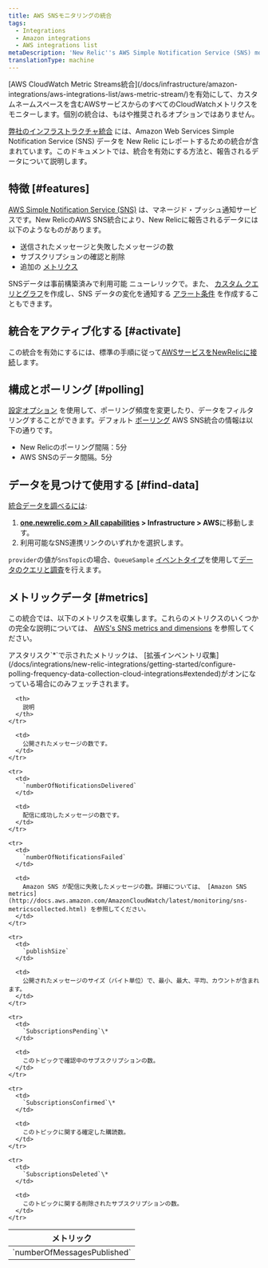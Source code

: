 ```yaml
---
title: AWS SNSモニタリングの統合
tags:
  - Integrations
  - Amazon integrations
  - AWS integrations list
metaDescription: 'New Relic''s AWS Simple Notification Service (SNS) monitoring integration: How to activate it and a description of the data reported.'
translationType: machine
---
```


<Callout variant="important">
  [AWS CloudWatch Metric Streams統合](/docs/infrastructure/amazon-integrations/aws-integrations-list/aws-metric-stream/)を有効にして、カスタムネームスペースを含むAWSサービスからのすべてのCloudWatchメトリクスをモニターします。個別の統合は、もはや推奨されるオプションではありません。
</Callout>

[弊社のインフラストラクチャ統合](/docs/infrastructure/integrations-getting-started/getting-started/introduction-infrastructure-integrations) には、Amazon Web Services Simple Notification Service (SNS) データを New Relic にレポートするための統合が含まれています。このドキュメントでは、統合を有効にする方法と、報告されるデータについて説明します。

## 特徴 [#features]

[AWS Simple Notification Service (SNS)](https://aws.amazon.com/sns/) は、マネージド・プッシュ通知サービスです。New RelicのAWS SNS統合により、New Relicに報告されるデータには以下のようなものがあります。

* 送信されたメッセージと失敗したメッセージの数
* サブスクリプションの確認と削除
* 追加の [メトリクス](#metrics)

SNSデータは事前構築済みで利用可能 <InlinePopover type="dashboards"/>ニューレリックで。また、 [カスタム クエリとグラフ](/docs/infrastructure/integrations-getting-started/getting-started/use-integration-data-new-relic-insights)を作成し、SNS データの変化を通知する [アラート条件](/docs/infrastructure/new-relic-infrastructure/infrastructure-alert-conditions/infrastructure-alerts-add-edit-or-view-host-alert-information) を作成することもできます。

## 統合をアクティブ化する [#activate]

この統合を有効にするには、標準の手順に従って[AWSサービスをNewRelicに接続](/docs/infrastructure/infrastructure-integrations/getting-started/connect-aws-integrations-infrastructure)します。

## 構成とポーリング [#polling]

[設定オプション](/docs/integrations/new-relic-integrations/getting-started/configure-polling-frequency-data-collection-cloud-integrations) を使用して、ポーリング頻度を変更したり、データをフィルタリングすることができます。デフォルト [ポーリング](/docs/infrastructure/amazon-integrations/aws-integrations-list/aws-polling-intervals-infrastructure-integrations) AWS SNS統合の情報は以下の通りです。

* New Relicのポーリング間隔：5分
* AWS SNSのデータ間隔。5分

## データを見つけて使用する [#find-data]

[統合データを調べるには](/docs/infrastructure/integrations/find-use-infrastructure-integration-data):

1. **[one.newrelic.com > All capabilities](https://one.newrelic.com/all-capabilities) > Infrastructure > AWS**に移動します。
2. 利用可能なSNS連携リンクのいずれかを選択します。

`provider`の値が`SnsTopic`の場合、`QueueSample` [イベントタイプ](/docs/using-new-relic/data/understand-data/query-new-relic-data)を使用して[データのクエリと調査](/docs/data-apis/understand-data/new-relic-data-types/#event-data)を行えます。

## メトリックデータ [#metrics]

この統合では、以下のメトリクスを収集します。これらのメトリクスのいくつかの完全な説明については、 [AWS's SNS metrics and dimensions](http://docs.aws.amazon.com/AmazonCloudWatch/latest/monitoring/sns-metricscollected.html) を参照してください。

<Callout variant="tip">
  アスタリスク`*`で示されたメトリックは、 [拡張インベントリ収集](/docs/integrations/new-relic-integrations/getting-started/configure-polling-frequency-data-collection-cloud-integrations#extended)がオンになっている場合にのみフェッチされます。
</Callout>

<table>
  <thead>
    <tr>
      <th width={385}>
        メトリック
      </th>

      <th>
        説明
      </th>
    </tr>
  </thead>

  <tbody>
    <tr>
      <td>
        `numberOfMessagesPublished`
      </td>

      <td>
        公開されたメッセージの数です。
      </td>
    </tr>

    <tr>
      <td>
        `numberOfNotificationsDelivered`
      </td>

      <td>
        配信に成功したメッセージの数です。
      </td>
    </tr>

    <tr>
      <td>
        `numberOfNotificationsFailed`
      </td>

      <td>
        Amazon SNS が配信に失敗したメッセージの数。詳細については、 [Amazon SNS metrics](http://docs.aws.amazon.com/AmazonCloudWatch/latest/monitoring/sns-metricscollected.html) を参照してください。
      </td>
    </tr>

    <tr>
      <td>
        `publishSize`
      </td>

      <td>
        公開されたメッセージのサイズ（バイト単位）で、最小、最大、平均、カウントが含まれます。
      </td>
    </tr>

    <tr>
      <td>
        `SubscriptionsPending`\*
      </td>

      <td>
        このトピックで確認中のサブスクリプションの数。
      </td>
    </tr>

    <tr>
      <td>
        `SubscriptionsConfirmed`\*
      </td>

      <td>
        このトピックに関する確定した購読数。
      </td>
    </tr>

    <tr>
      <td>
        `SubscriptionsDeleted`\*
      </td>

      <td>
        このトピックに関する削除されたサブスクリプションの数。
      </td>
    </tr>
  </tbody>
</table>